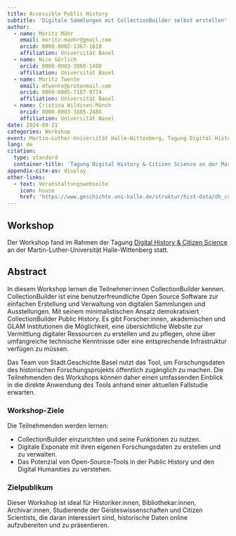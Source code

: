 ```yaml
---
title: Accessible Public History
subtitle: 'Digitale Sammlungen mit CollectionBuilder selbst erstellen'
author:
  - name: Moritz Mähr
    email: moritz.maehr@gmail.com
    orcid: 0000-0002-1367-1618
    affiliation: Universität Basel
  - name: Nico Görlich
    orcid: 0000-0003-3860-1488
    affiliation: Universität Basel
  - name: Moritz Twente
    email: mtwente@protonmail.com
    orcid: 0009-0005-7187-9774
    affiliation: Universität Basel
  - name: Cristina Wildisen-Münch
    orcid: 0000-0003-3885-248X
    affiliation: Universität Basel
date: 2024-09-21
categories: Workshop
event: Martin-Luther-Universität Halle-Wittenberg, Tagung Digital History & Citizen Science
lang: de
citation:
  type: standard
  container-title: 'Tagung Digital History & Citizen Science an der Martin-Luther-Universität Halle-Wittenberg'
appendix-cite-as: display
other-links:
  - text: Veranstaltungswebseite
    icon: house
    href: 'https://www.geschichte.uni-halle.de/struktur/hist-data/dh_cs/'
---
```


## Workshop

Der Workshop fand im Rahmen der Tagung [Digital History & Citizen Science](https://www.geschichte.uni-halle.de/struktur/hist-data/dh_cs) an der Martin-Luther-Universität Halle-Wittenberg statt.

## Abstract

In diesem Workshop lernen die Teilnehmer:innen CollectionBuilder kennen. CollectionBuilder ist eine benutzerfreundliche Open Source Software zur einfachen Erstellung und Verwaltung von digitalen Sammlungen und Ausstellungen. Mit seinem minimalistischen Ansatz demokratisiert CollectionBuilder Public History. Es gibt Forscher:innen, akademischen und GLAM Institutionen die Möglichkeit, eine übersichtliche Website zur Vermittlung digitaler Ressourcen zu erstellen und zu pflegen, ohne über umfangreiche technische Kenntnisse oder eine entsprechende Infrastruktur verfügen zu müssen.

Das Team von Stadt.Geschichte.Basel nutzt das Tool, um Forschungsdaten des historischen Forschungsprojekts öffentlich zugänglich zu machen. Die Teilnehmenden des Workshops können daher einen umfassenden Einblick in die direkte Anwendung des Tools anhand einer aktuellen Fallstudie erwarten.

### Workshop-Ziele

Die Teilnehmenden werden lernen:

* CollectionBuilder einzurichten und seine Funktionen zu nutzen.
* Digitale Exponate mit ihren eigenen Forschungsdaten zu erstellen und zu verwalten.
* Das Potenzial von Open-Source-Tools in der Public History und den Digital Humanities zu verstehen.

### Zielpublikum

Dieser Workshop ist ideal für Historiker:innen, Bibliothekar:innen, Archivar:innen, Studierende der Geisteswissenschaften und Citizen Scientists, die daran interessiert sind, historische Daten online aufzubereiten und zu präsentieren.

